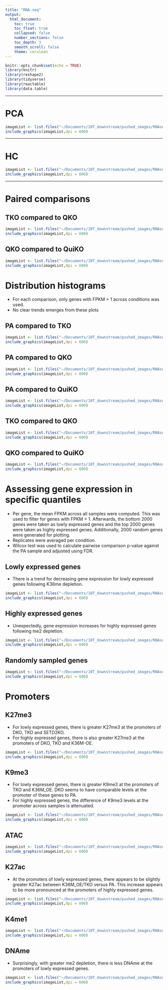 ```yaml
---
title: "RNA-seq"
output:
  html_document:
    toc: true
    toc_float: true
    collapsed: false
    number_sections: false
    toc_depth: 3
    smooth_scroll: false
    theme: cerulean
---
```


```r
knitr::opts_chunk$set(echo = TRUE)
library(knitr)
library(reshape2)
library(tidyverse)
library(reactable)
library(data.table)
```

---

# PCA
```r
imageList <- list.files("~/Documents/10T_downstream/pushed_images/RNAseq/PCA", pattern= "*.png", full.names=T)
include_graphics(imageList,dpi = 600)
```

---

# HC
```r
imageList <- list.files("~/Documents/10T_downstream/pushed_images/RNAseq/HC", pattern= "*.png", full.names=T)
include_graphics(imageList,dpi = 600)
```

---

# Paired comparisons {.tabset}

## TKO compared to QKO
```r
imageList <- list.files("~/Documents/10T_downstream/pushed_images/RNAseq/paired_comparisons/TKO_compared_to_QKO", pattern= "*.png", full.names=T)
include_graphics(imageList,dpi = 600)
```

## QKO compared to QuiKO
```r
imageList <- list.files("~/Documents/10T_downstream/pushed_images/RNAseq/paired_comparisons/QKO_compared_to_QuiKO", pattern= "*.png", full.names=T)
include_graphics(imageList,dpi = 600)
```

# Distribution histograms {.tabset}
<ul>
  <li>For each comparison, only genes with FPKM > 1 across conditions was used.</li>
  <li>No clear trends emerges from these plots </li>
</ul>

## PA compared to TKO
```r
imageList <- list.files("~/Documents/10T_downstream/pushed_images/RNAseq/histogram_distribution/PA_TKO", pattern= "*.png", full.names=T)
include_graphics(imageList,dpi = 600)
```

## PA compared to QKO
```r
imageList <- list.files("~/Documents/10T_downstream/pushed_images/RNAseq/histogram_distribution/PA_QKO", pattern= "*.png", full.names=T)
include_graphics(imageList,dpi = 600)
```

## PA compared to QuiKO
```r
imageList <- list.files("~/Documents/10T_downstream/pushed_images/RNAseq/histogram_distribution/PA_QuiKO", pattern= "*.png", full.names=T)
include_graphics(imageList,dpi = 600)
```

## TKO compared to QKO
```r
imageList <- list.files("~/Documents/10T_downstream/pushed_images/RNAseq/histogram_distribution/TKO_QKO", pattern= "*.png", full.names=T)
include_graphics(imageList,dpi = 600)
```

## QKO compared to QuiKO
```r
imageList <- list.files("~/Documents/10T_downstream/pushed_images/RNAseq/histogram_distribution/QKO_QuiKO", pattern= "*.png", full.names=T)
include_graphics(imageList,dpi = 600)
```

# Assessing gene expression in specific quantiles {.tabset}

<ul>
  <li>Per gene, the mean FPKM across all samples were computed. This was used to filter for genes with FPKM > 1. Afterwards, the bottom 2000 genes were taken as lowly expressed genes and the top 2000 genes were taken as highly expressed genes. Additionally, 2000 random genes were generated for plotting.</li>
  <li>Replicates were averaged per condition. </li>
  <li>Wilcox test was used to calculate pairwise comparison p-value against the PA sample and adjusted using FDR. </li>
</ul>

## Lowly expressed genes
<ul>
  <li>There is a trend for decreasing gene expression for lowly expressed genes following K36me depletion.</li>
</ul>
```r
imageList <- list.files("~/Documents/10T_downstream/pushed_images/RNAseq/quantile_separated/lowly_exp_genes", pattern= "*.png", full.names=T)
include_graphics(imageList,dpi = 600)
```

## Highly expressed genes
<ul>
  <li>Unexpectedly, gene expression increases for highly expressed genes following me2 depletion.</li>
</ul>
```r
imageList <- list.files("~/Documents/10T_downstream/pushed_images/RNAseq/quantile_separated/highly_exp_genes", pattern= "*.png", full.names=T)
include_graphics(imageList,dpi = 600)
```

## Randomly sampled genes
```r
imageList <- list.files("~/Documents/10T_downstream/pushed_images/RNAseq/quantile_separated/random_genes", pattern= "*.png", full.names=T)
include_graphics(imageList,dpi = 600)
```

# Promoters {.tabset}

## K27me3
<ul>
  <li>For lowly expressed genes, there is greater K27me3 at the promoters of DKO, TKO and SETD2KO.</li>
  <li> For highly expressed genes, there is also greater K27me3 at the promoters of DKO, TKO and K36M-OE.</li>
</ul>
```r
imageList <- list.files("~/Documents/10T_downstream/pushed_images/RNAseq/promoters/K27me3", pattern= "*.png", full.names=T)
include_graphics(imageList,dpi = 600)
```

## K9me3
<ul>
  <li>For lowly expressed genes, there is greater K9me3 at the promoters of TKO and K36M_OE. DKO seems to have comparable levels at the promoter of these genes to PA.</li>
  <li> For highly expressed genes, the difference of K9me3 levels at the promoter across samples is attenuated.</li>
</ul>
```r
imageList <- list.files("~/Documents/10T_downstream/pushed_images/RNAseq/promoters/K9me3", pattern= "*.png", full.names=T)
include_graphics(imageList,dpi = 600)
```

## ATAC
```r
imageList <- list.files("~/Documents/10T_downstream/pushed_images/RNAseq/promoters/ATAC", pattern= "*.png", full.names=T)
include_graphics(imageList,dpi = 600)
```

## K27ac
<ul>
  <li>At the promoters of lowly expressed genes, there appears to be slightly greater K27ac between K36M_OE/TKO versus PA. This increase appears to be more pronounced at the promoters of highly expressed genes.</li>
</ul>
```r
imageList <- list.files("~/Documents/10T_downstream/pushed_images/RNAseq/promoters/K27ac", pattern= "*.png", full.names=T)
include_graphics(imageList,dpi = 600)
```

## K4me1
```r
imageList <- list.files("~/Documents/10T_downstream/pushed_images/RNAseq/promoters/K4me1", pattern= "*.png", full.names=T)
include_graphics(imageList,dpi = 600)
```

## DNAme
<ul>
  <li>Surprisingly, with greater me2 depletion, there is less DNAme at the promoters of lowly expressed genes.</li>
</ul>
```r
imageList <- list.files("~/Documents/10T_downstream/pushed_images/RNAseq/promoters/DNAme", pattern= "*.png", full.names=T)
include_graphics(imageList,dpi = 600)
```